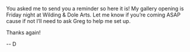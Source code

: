 You asked me to send you a reminder so here it is! My gallery opening is Friday night at Wilding & Dole Arts. Let me know if you’re coming ASAP cause if not I’ll need to ask Greg to help me set up.

Thanks again!

-- D
